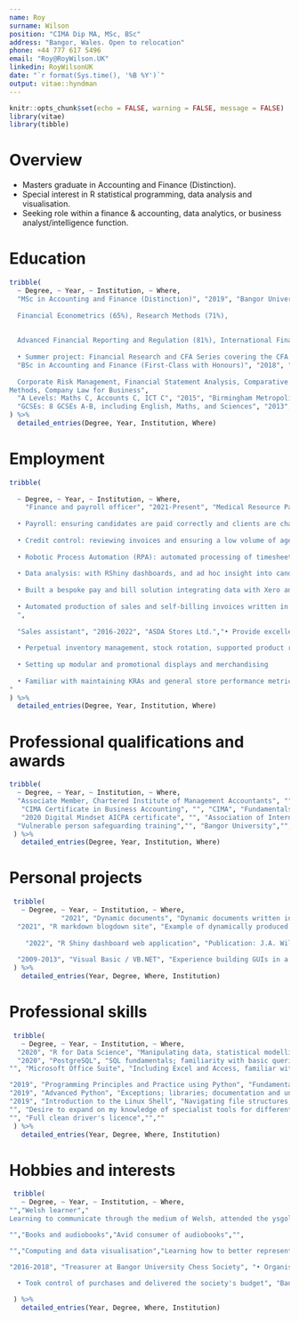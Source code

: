 ```yaml
---
name: Roy
surname: Wilson
position: "CIMA Dip MA, MSc, BSc"
address: "Bangor, Wales. Open to relocation"
phone: +44 777 617 5496
email: "Roy@RoyWilson.UK"
linkedin: RoyWilsonUK
date: "`r format(Sys.time(), '%B %Y')`"
output: vitae::hyndman
---
```


```r
knitr::opts_chunk$set(echo = FALSE, warning = FALSE, message = FALSE)
library(vitae)
library(tibble)

```

# Overview
 * Masters graduate in Accounting and Finance (Distinction). 
 * Special interest in R statistical programming, data analysis and visualisation.
 * Seeking role within a finance & accounting, data analytics, or business analyst/intelligence function. 

# Education

```r

tribble(
  ~ Degree, ~ Year, ~ Institution, ~ Where,
  "MSc in Accounting and Finance (Distinction)", "2019", "Bangor University & Fitch Learning", "• Modules include: Financial Analysis (78%), Management Accounting (83%), Accounting Theory (81%), 
  
  Financial Econometrics (65%), Research Methods (71%),
  
  
  Advanced Financial Reporting and Regulation (81%), International Financial Markets (64%). 
  
  • Summer project: Financial Research and CFA Series covering the CFA Level 1 syllabus and financial research titled 'the Role of Credit Rating Agencies' and 'Investigating the Efficient Market Hypothesis'.",
  "BSc in Accounting and Finance (First-Class with Honours)", "2018", "Bangor University", "Investment, Advanced Corporate Finance, Auditing, Advanced Investment Theory and Practice, 
  
  Corporate Risk Management, Financial Statement Analysis, Comparative Banking, Taxation, Advanced Accounting Theory and Practice, Statistical
Methods, Company Law for Business",
  "A Levels: Maths C, Accounts C, ICT C", "2015", "Birmingham Metropolitan College", "",
  "GCSEs: 8 GCSEs A-B, including English, Maths, and Sciences", "2013", "Beamont Collegiate Academy", ""
) %>% 
  detailed_entries(Degree, Year, Institution, Where)
```

# Employment

```r
tribble(
  
  ~ Degree, ~ Year, ~ Institution, ~ Where,
    "Finance and payroll officer", "2021-Present", "Medical Resource Partners","
  
  • Payroll: ensuring candidates are paid correctly and clients are charged correctly each week. 
  
  • Credit control: reviewing invoices and ensuring a low volume of aged-debts.
  
  • Robotic Process Automation (RPA): automated processing of timesheets and routine processes.
  
  • Data analysis: with RShiny dashboards, and ad hoc insight into candidate and financial information.
  
  • Built a bespoke pay and bill solution integrating data with Xero and Paycircle payroll software. 
  
  • Automated production of sales and self-billing invoices written in RMarkdown and LaTeX.
  ",
  
  "Sales assistant", "2016-2022", "ASDA Stores Ltd.","• Provide excellent customer service
  
  • Perpetual inventory management, stock rotation, supported product recalls, routine processes
  
  • Setting up modular and promotional displays and merchandising
  
  • Familiar with maintaining KRAs and general store performance metrics
"
) %>% 
  detailed_entries(Degree, Year, Institution, Where)

```

# Professional qualifications and awards

```r


tribble(
  ~ Degree, ~ Year, ~ Institution, ~ Where,
  "Associate Member, Chartered Institute of Management Accountants", "", "CIMA", "",
   "CIMA Certificate in Business Accounting", "", "CIMA", "Fundamentals of Business Economics, Management Accounting, Financial Accounting, Ethics, Corporate Governance and Business Law",
   "2020 Digital Mindset AICPA certificate", "", "Association of International Certified Professional Accountants","Robotic Process Automation (RPA), blockchain technology, human intelligence, data analysis theory and the future of finance",
  "Vulnerable person safeguarding training","", "Bangor University","",
 ) %>%
   detailed_entries(Degree, Year, Institution, Where)
```

<!-- [Verify 2020 Digital Mindset AICPA certificate](https://www.credly.com/badges/04ce8e24-971f-407b-94a0-c8b4c6f9756f/linked_in_profile) -->

\newpage

# Personal projects

```r
 tribble(
   ~ Degree, ~ Year, ~ Institution, ~ Where,
             "2021", "Dynamic documents", "Dynamic documents written in R markdown - including this CV!", "",
  "2021", "R markdown blogdown site", "Example of dynamically produced articles and a resource to keep track of useful code", "https://RoyWilson.UK",
  
    "2022", "R Shiny dashboard web application", "Publication: J.A. Wilson, L.J. Evitts, A. Fraile, R.E. Wilson, M.J.D. Rushton, D.T. Goddard, W.E. Lee, S.C. Middleburgh, Predicting the thermal expansion of BCC high entropy alloys in the Mo-Nb-Ta-Ti-W system, (2022). https://doi.org/10.1088/2515-7655/ac6f7e.", "https://Alloys.one",
            
  "2009-2013", "Visual Basic / VB.NET", "Experience building GUIs in a compiled language; experience in functional programming", "",
 ) %>% 
   detailed_entries(Year, Degree, Where, Institution)
```
# Professional skills

```r

 tribble(
   ~ Degree, ~ Year, ~ Institution, ~ Where,
  "2020", "R for Data Science", "Manipulating data, statistical modelling, functional programming, and advanced graphics in R.", "Jumping Rivers RSS Accredited",
  "2020", "PostgreSQL", "SQL fundamentals; familiarity with basic queries and aggregate functions","Data Camp",
"", "Microsoft Office Suite", "Including Excel and Access, familiar with data functions (e.g. pivot tables) and working with relational databases","",

"2019", "Programming Principles and Practice using Python", "Fundamental programming concepts and best practice","Bangor Doctoral school",
"2019", "Advanced Python", "Exceptions; libraries; documentation and unit testing; mapping and fitlering; lambda functions; and additional tools","Bangor Doctoral school",
"2019", "Introduction to the Linux Shell", "Navigating file structures; working with files and directories; standard out, standard error and pipes; loops; conditions; and re-use through scripts","Bangor Doctoral school",
"", "Desire to expand on my knowledge of specialist tools for different applications","Interest in learning rapid development tools like Tableau, Alteryx, and Power BI.","",
"", "Full clean driver's licence","",""
 ) %>%
   detailed_entries(Year, Degree, Where, Institution)
```






# Hobbies and interests

```r
 tribble(
   ~ Degree, ~ Year, ~ Institution, ~ Where,
"","Welsh learner","
Learning to communicate through the medium of Welsh, attended the ysgol haf, and took part in the Ffrind Cymraeg project","",

"","Books and audiobooks","Avid consumer of audiobooks","",

"","Computing and data visualisation","Learning how to better represent data and honing my programming and computing skills","",

"2016-2018", "Treasurer at Bangor University Chess Society", "• Organised and delivered interactive sessions
  
  • Took control of purchases and delivered the society's budget", "Bangor University",

 ) %>%
   detailed_entries(Year, Degree, Where, Institution)
```

